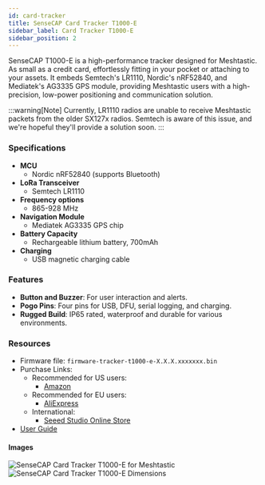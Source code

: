 ```yaml
---
id: card-tracker
title: SenseCAP Card Tracker T1000-E
sidebar_label: Card Tracker T1000-E
sidebar_position: 2
---
```


SenseCAP T1000-E is a high-performance tracker designed for Meshtastic. As small as a credit card, effortlessly fitting in your pocket or attaching to your assets. It embeds Semtech's LR1110, Nordic's nRF52840, and Mediatek's AG3335 GPS module, providing Meshtastic users with a high-precision, low-power positioning and communication solution.

:::warning[Note]
Currently, LR1110 radios are unable to receive Meshtastic packets from the older SX127x radios. Semtech is aware of this issue, and we're hopeful they'll provide a solution soon.
:::

### Specifications

- **MCU**
  - Nordic nRF52840 (supports Bluetooth)
- **LoRa Transceiver**
  - Semtech LR1110
- **Frequency options**
  - 865-928 MHz
- **Navigation Module**
  - Mediatek AG3335 GPS chip
- **Battery Capacity**
  - Rechargeable lithium battery, 700mAh
- **Charging**
  - USB magnetic charging cable

### Features

- **Button and Buzzer**: For user interaction and alerts.
- **Pogo Pins**: Four pins for USB, DFU, serial logging, and charging.
- **Rugged Build**: IP65 rated, waterproof and durable for various environments.

### Resources

- Firmware file: `firmware-tracker-t1000-e-X.X.X.xxxxxxx.bin`
- Purchase Links:
  - Recommended for US users:
    - [Amazon](https://www.amazon.com/dp/B0DJ6KGXKB)
  - Recommended for EU users:
    - [AliExpress](https://www.aliexpress.us/item/3256807287978389.html?gatewayAdapt=glo2usa)
  - International:
    - [Seeed Studio Online Store](https://www.seeedstudio.com/SenseCAP-Card-Tracker-T1000-E-for-Meshtastic-p-5913.html)
- [User Guide](https://wiki.seeedstudio.com/sensecap_t1000_e/)

#### Images

![SenseCAP Card Tracker T1000-E for Meshtastic](/img/hardware/seeed/t1000-e-new.webp)
![SenseCAP Card Tracker T1000-E Dimensions](/img/hardware/seeed/t1000-e-hardware.webp)
